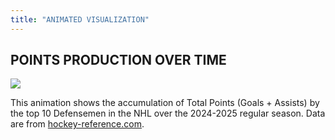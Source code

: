 ```yaml
---
title: "ANIMATED VISUALIZATION"
---
```


## POINTS PRODUCTION OVER TIME

![](defensemen_points_over_time.gif)


This animation shows the accumulation of Total Points (Goals + Assists) by the top 10 Defensemen in the NHL over the 2024-2025 regular season.  Data are from [hockey-reference.com](https://www.hockey-reference.com/players/).